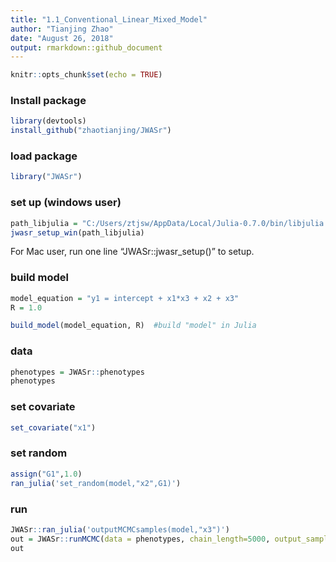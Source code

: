```yaml
---
title: "1.1_Conventional_Linear_Mixed_Model"
author: "Tianjing Zhao"
date: "August 26, 2018"
output: rmarkdown::github_document
---
```


```r
knitr::opts_chunk$set(echo = TRUE)
```


### Install package
```r
library(devtools)
install_github("zhaotianjing/JWASr")
```

### load package
```r
library("JWASr")
```

### set up (windows user)
```r
path_libjulia = "C:/Users/ztjsw/AppData/Local/Julia-0.7.0/bin/libjulia.dll"
jwasr_setup_win(path_libjulia)
```
For Mac user, run one line "JWASr::jwasr_setup()" to setup.


### build model
```r
model_equation = "y1 = intercept + x1*x3 + x2 + x3"
R = 1.0

build_model(model_equation, R)  #build "model" in Julia
```


### data
```r
phenotypes = JWASr::phenotypes
phenotypes
```

### set covariate
```r
set_covariate("x1")
```


### set random
```r
assign("G1",1.0)
ran_julia('set_random(model,"x2",G1)')
```

### run
```R
JWASr::ran_julia('outputMCMCsamples(model,"x3")')
out = JWASr::runMCMC(data = phenotypes, chain_length=5000, output_samples_frequency=100)
out
```

 





